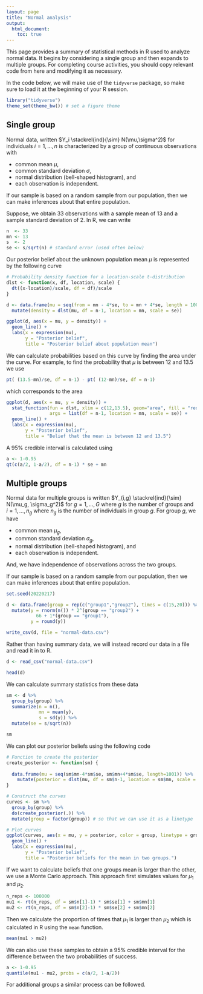 ```yaml
---
layout: page
title: "Normal analysis"
output: 
  html_document:
    toc: true
---
```


This page provides a summary of statistical methods in R used to analyze 
normal data. 
It begins by considering a single group and then expands to multiple groups. 
For completing course activities, you should copy relevant code from here and
modifying it as necessary. 

In the code below, we will make use of the `tidyverse` package, so
make sure to load it at the beginning of your R session.

```r
library("tidyverse")
theme_set(theme_bw()) # set a figure theme
```

## Single group

Normal data, written $Y_i \stackrel{ind}{\sim} N(\mu,\sigma^2)$ for 
individuals $i=1,\ldots,n$ is characterized by a group of continuous observations
with 

- common mean $\mu$,
- common standard deviation $\sigma$,
- normal distribution (bell-shaped histogram), and
- each observation is independent. 

If our sample is based on a random sample from our population, 
then we can make inferences about that entire population. 

Suppose, we obtain 33 observations with a sample mean of 13 and a sample
standard deviation of 2. 
In R, we can write 

```r
n  <- 33
mn <- 13
s  <- 2
se <- s/sqrt(n) # standard error (used often below)
```

Our posterior belief about the unknown population mean $\mu$ 
is represented by the following curve

```r
# Probability density function for a location-scale t-distribution
dlst <- function(x, df, location, scale) {
  dt((x-location)/scale, df = df)/scale
}

d <- data.frame(mu = seq(from = mn - 4*se, to = mn + 4*se, length = 1001)) %>%
  mutate(density = dlst(mu, df = n-1, location = mn, scale = se))

ggplot(d, aes(x = mu, y = density)) + 
  geom_line() + 
  labs(x = expression(mu),
       y = "Posterior belief",
       title = "Posterior belief about population mean")
```

We can calculate probabilities based on this curve by finding the area under
the curve. 
For example, to find the probability that $\mu$ is between 
12 and 13.5 we use 

```r
pt( (13.5-mn)/se, df = n-1) - pt( (12-mn)/se, df = n-1)
```

which corresponds to the area

```r
ggplot(d, aes(x = mu, y = density)) + 
  stat_function(fun = dlst, xlim = c(12,13.5), geom="area", fill = "red",
                args = list(df = n-1, location = mn, scale = se)) + 
  geom_line() + 
  labs(x = expression(mu),
       y = "Posterior belief",
       title = "Belief that the mean is between 12 and 13.5")
```

A 95% credible interval is calculated using

```r
a <- 1-0.95
qt(c(a/2, 1-a/2), df = n-1) * se + mn
```




## Multiple groups

Normal data for multiple groups is written 
$Y_{i,g} \stackrel{ind}{\sim} N(\mu_g, \sigma_g^2)$ 
for
$g=1,\ldots,G$ where $g$ is the number of groups and 
$i = 1,\ldots,n_g$ where $n_g$ is the number of individuals in group $g$. 
For group $g$, we have 

- common mean $\mu_g$,
- common standard deviation $\sigma_g$,
- normal distribution (bell-shaped histogram), and
- each observation is independent. 

And, we have independence of observations across the two groups. 

If our sample is based on a random sample from our population, 
then we can make inferences about that entire population. 

```r
set.seed(20220217)

d <- data.frame(group = rep(c("group1","group2"), times = c(15,20))) %>%
  mutate(y = rnorm(n()) * 2^(group == "group2") + 
           66 + 1*(group == "group1"),
         y = round(y))

write_csv(d, file = "normal-data.csv")
```

Rather than having summary data, 
we will instead record our data in a file and read it in to R.

```r
d <- read_csv("normal-data.csv")

head(d)
```

We can calculate summary statistics from these data

```r
sm <- d %>% 
  group_by(group) %>%
  summarize(n = n(),
            mn = mean(y),
            s = sd(y)) %>%
  mutate(se = s/sqrt(n))

sm
```

We can plot our posterior beliefs using the following code

```r
# Function to create the posterior
create_posterior <- function(sm) {
  
  data.frame(mu = seq(sm$mn-4*sm$se, sm$mn+4*sm$se, length=1001)) %>%
    mutate(posterior = dlst(mu, df = sm$n-1, location = sm$mn, scale = sm$se))
}

# Construct the curves
curves <- sm %>%
  group_by(group) %>%
  do(create_posterior(.)) %>%
  mutate(group = factor(group)) # so that we can use it as a linetype

# Plot curves
ggplot(curves, aes(x = mu, y = posterior, color = group, linetype = group)) +
  geom_line() + 
  labs(x = expression(mu),
       y = "Posterior belief",
       title = "Posterior beliefs for the mean in two groups.") 
```

If we want to calculate beliefs that one groups mean is 
larger than the other, we use a Monte Carlo approach.
This approach first simulates values for $\mu_1$ and $\mu_2$. 

```r
n_reps <- 100000
mu1 <- rt(n_reps, df = sm$n[1]-1) * sm$se[1] + sm$mn[1]
mu2 <- rt(n_reps, df = sm$n[2]-1) * sm$se[2] + sm$mn[2]
```

Then we calculate the proportion of times that $\mu_1$ is larger than $\mu_2$
which is calculated in R using the `mean` function.

```r
mean(mu1 > mu2)
```

We can also use these samples to obtain a 95% credible interval for the 
difference between the two probabilities of success. 

```r
a <- 1-0.95
quantile(mu1 - mu2, probs = c(a/2, 1-a/2))
```


For additional groups a similar process can be followed. 

